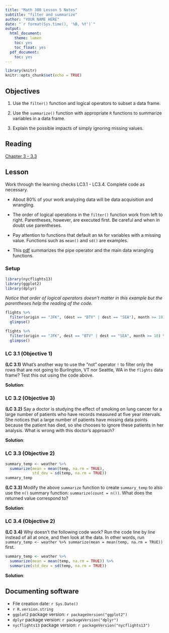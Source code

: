 ```yaml
---
title: "Math 300 Lesson 5 Notes"
subtitle: "filter and summarize"
author: "YOUR NAME HERE"
date: "`r format(Sys.time(), '%B, %Y')`"
output:
  html_document:
    theme: lumen
    toc: yes
    toc_float: yes
  pdf_document:
    toc: yes
---
```



```r
library(knitr)
knitr::opts_chunk$set(echo = TRUE)
```

## Objectives

1. Use the `filter()` function and logical operators to subset a data frame. 

2. Use the `summarize()` function with appropriate `R` functions to summarize variables in a data frame. 

3. Explain the possible impacts of simply ignoring missing values.


## Reading 

[Chapter 3 - 3.3](https://moderndive.com/3-wrangling.html)

## Lesson 

Work through the learning checks LC3.1 - LC3.4. Complete code as necessary. 

+ About 80% of your work analyzing data will be data acquisition and wrangling. 

+ The order of logical operations in the `filter()` function work from left to right. Parentheses, however, are executed first. Be careful and when in doubt use parentheses. 

+ Pay attention to functions that default an `NA` for variables with a missing value. Functions such as `mean()` and `sd()` are examples.

+ This [pdf](https://moderndive.github.io/moderndive_labs/static/PS/PS03_pre_lecture.pdf) summarizes the pipe operator and the main data wrangling functions.

### Setup  

```r
library(nycflights13)
library(ggplot2)
library(dplyr)
```

*Notice that order of logical operators doesn't matter in this example but the parentheses help the reading of the code.*

```r
flights %>% 
  filter(origin == "JFK", (dest == "BTV" | dest == "SEA"), month >= 10) %>%
  glimpse()
```


```r
flights %>% 
  filter(origin == "JFK", dest == "BTV" | dest == "SEA", month >= 10) %>%
  glimpse()
```

### LC 3.1 (Objective 1)

**(LC 3.1)** What's another way to use the "not" operator `!` to filter only the rows that are not going to Burlington, VT nor Seattle, WA in the `flights` data frame? Test this out using the code above.

**Solution**: 




### LC 3.2 (Objective 3) 


**(LC 3.2)** Say a doctor is studying the effect of smoking on lung cancer for a large number of patients who have records measured at five year intervals. She notices that a large number of patients have missing data points because the patient has died, so she chooses to ignore these patients in her analysis. What is wrong with this doctor's approach?

**Solution**: 



### LC 3.3 (Objective 2) 

```r
summary_temp <- weather %>% 
  summarize(mean = mean(temp, na.rm = TRUE), 
            std_dev = sd(temp, na.rm = TRUE))
summary_temp
```


**(LC 3.3)** Modify the above `summarize` function to create `summary_temp` to also use the `n()` summary function: `summarize(count = n())`. What does the returned value correspond to?

**Solution**: 



### LC 3.4 (Objective 2) 

**(LC 3.4)** Why doesn't the following code work?  Run the code line by line instead of all at once, and then look at the data.  In other words, run `summary_temp <- weather %>% summarize(mean = mean(temp, na.rm = TRUE))` first.

```r
summary_temp <- weather %>%
  summarize(mean = mean(temp, na.rm = TRUE)) %>%
  summarize(std_dev = sd(temp, na.rm = TRUE))
```

**Solution**: 




## Documenting software 

  * File creation date: `r Sys.Date()`
  * `r R.version.string`
  * `ggplot2` package version: `r packageVersion("ggplot2")`
  * `dplyr` package version: `r packageVersion("dplyr")`
  * `nycflights13` package version: `r packageVersion("nycflights13")`
